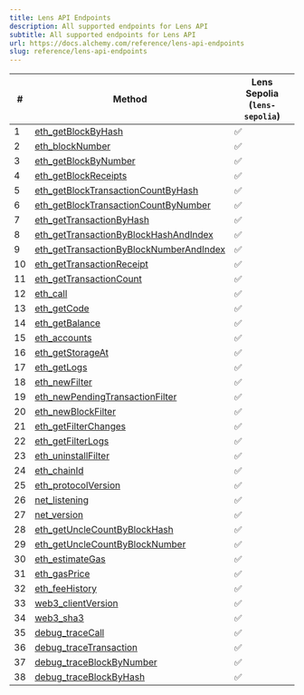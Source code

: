 ```yaml
---
title: Lens API Endpoints
description: All supported endpoints for Lens API
subtitle: All supported endpoints for Lens API
url: https://docs.alchemy.com/reference/lens-api-endpoints
slug: reference/lens-api-endpoints
---
```


| #  | Method                                                                                         | **Lens Sepolia (`lens-sepolia`)** |
| -- | ---------------------------------------------------------------------------------------------- | --------------------------------- |
| 1  | [eth\_getBlockByHash](/reference/eth-getblockbyhash)                                           | ✅                                 |
| 2  | [eth\_blockNumber](/reference/eth-blocknumber)                                                 | ✅                                 |
| 3  | [eth\_getBlockByNumber](/reference/eth-getblockbynumber)                                       | ✅                                 |
| 4  | [eth\_getBlockReceipts](/reference/eth-getblockreceipts)                                       | ✅                                 |
| 5  | [eth\_getBlockTransactionCountByHash](/reference/eth-getblocktransactioncountbyhash)           | ✅                                 |
| 6  | [eth\_getBlockTransactionCountByNumber](/reference/eth-getblocktransactioncountbynumber)       | ✅                                 |
| 7  | [eth\_getTransactionByHash](/reference/eth-gettransactionbyhash)                               | ✅                                 |
| 8  | [eth\_getTransactionByBlockHashAndIndex](/reference/eth-gettransactionbyblockhashandindex)     | ✅                                 |
| 9  | [eth\_getTransactionByBlockNumberAndIndex](/reference/eth-gettransactionbyblocknumberandindex) | ✅                                 |
| 10 | [eth\_getTransactionReceipt](/reference/eth-gettransactionreceipt)                             | ✅                                 |
| 11 | [eth\_getTransactionCount](/reference/eth-gettransactioncount)                                 | ✅                                 |
| 12 | [eth\_call](/reference/eth-call)                                                               | ✅                                 |
| 13 | [eth\_getCode](/reference/eth-getcode)                                                         | ✅                                 |
| 14 | [eth\_getBalance](/reference/eth-getbalance)                                                   | ✅                                 |
| 15 | [eth\_accounts](/reference/eth-accounts)                                                       | ✅                                 |
| 16 | [eth\_getStorageAt](/reference/eth-getstorageat)                                               | ✅                                 |
| 17 | [eth\_getLogs](/reference/eth-getlogs)                                                         | ✅                                 |
| 18 | [eth\_newFilter](/reference/eth-newfilter)                                                     | ✅                                 |
| 19 | [eth\_newPendingTransactionFilter](/reference/eth-newpendingtransactionfilter)                 | ✅                                 |
| 20 | [eth\_newBlockFilter](/reference/eth-newblockfilter)                                           | ✅                                 |
| 21 | [eth\_getFilterChanges](/reference/eth-getfilterchanges)                                       | ✅                                 |
| 22 | [eth\_getFilterLogs](/reference/eth-getfilterlogs)                                             | ✅                                 |
| 23 | [eth\_uninstallFilter](/reference/eth-uninstallfilter)                                         | ✅                                 |
| 24 | [eth\_chainId](/reference/eth-chainid)                                                         | ✅                                 |
| 25 | [eth\_protocolVersion](/reference/eth-protocolversion)                                         | ✅                                 |
| 26 | [net\_listening](/reference/net-listening)                                                     | ✅                                 |
| 27 | [net\_version](/reference/net-version)                                                         | ✅                                 |
| 28 | [eth\_getUncleCountByBlockHash](/reference/eth-getunclecountbyblockhash)                       | ✅                                 |
| 29 | [eth\_getUncleCountByBlockNumber](/reference/eth-getunclecountbyblocknumber)                   | ✅                                 |
| 30 | [eth\_estimateGas](/reference/eth-estimategas)                                                 | ✅                                 |
| 31 | [eth\_gasPrice](/reference/eth-gasprice)                                                       | ✅                                 |
| 32 | [eth\_feeHistory](/reference/eth-feehistory)                                                   | ✅                                 |
| 33 | [web3\_clientVersion](/reference/web3-clientversion)                                           | ✅                                 |
| 34 | [web3\_sha3](/reference/web3-sha3)                                                             | ✅                                 |
| 35 | [debug\_traceCall](/reference/debug-tracecall)                                                 | ✅                                 |
| 36 | [debug\_traceTransaction](/reference/debug-tracetransaction)                                   | ✅                                 |
| 37 | [debug\_traceBlockByNumber](/reference/debug-traceblockbynumber)                               | ✅                                 |
| 38 | [debug\_traceBlockByHash](/reference/debug-traceblockbyhash)                                   | ✅                                 |
